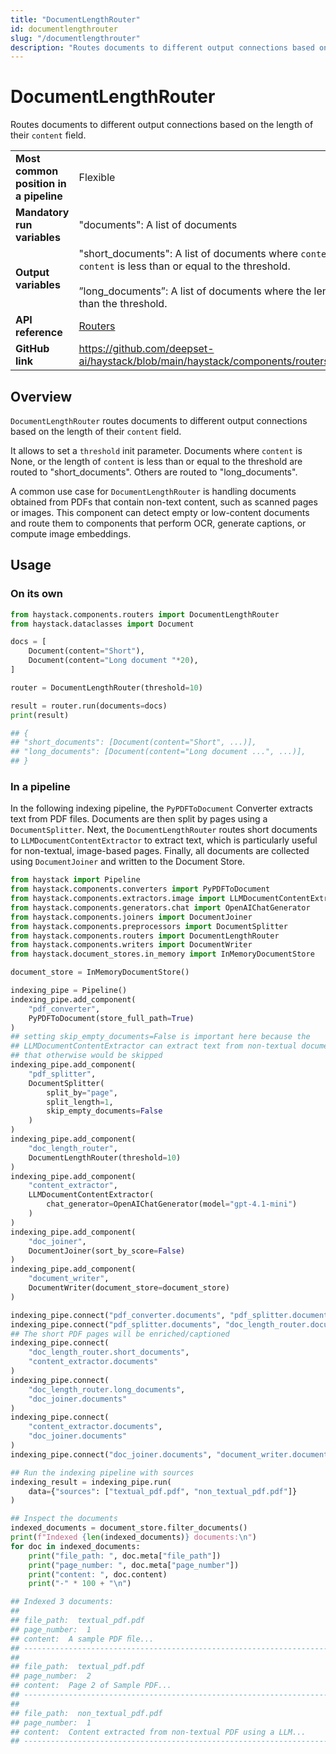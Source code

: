 ```yaml
---
title: "DocumentLengthRouter"
id: documentlengthrouter
slug: "/documentlengthrouter"
description: "Routes documents to different output connections based on the length of their `content` field."
---
```


# DocumentLengthRouter

Routes documents to different output connections based on the length of their `content` field.

|  |  |
| --- | --- |
| **Most common position in a pipeline** | Flexible |
| **Mandatory run variables** | "documents": A list of documents |
| **Output variables** | "short_documents": A list of documents where `content` is None or the length of `content` is less than or equal to the threshold.  <br /> <br />”long_documents”: A list of documents where the length of `content` is greater than the threshold. |
| **API reference** | [Routers](/reference/routers-api) |
| **GitHub link** | https://github.com/deepset-ai/haystack/blob/main/haystack/components/routers/document_length_router.py |

## Overview

`DocumentLengthRouter` routes documents to different output connections based on the length of their `content` field.

It allows to set a `threshold` init parameter. Documents where `content` is None, or the length of `content` is less than or equal to the threshold are routed to "short_documents". Others are routed to "long_documents".

A common use case for `DocumentLengthRouter` is handling documents obtained from PDFs that contain non-text content, such as scanned pages or images. This component can detect empty or low-content documents and route them to components that perform OCR, generate captions, or compute image embeddings.

## Usage

### On its own

```python
from haystack.components.routers import DocumentLengthRouter
from haystack.dataclasses import Document

docs = [
    Document(content="Short"),
    Document(content="Long document "*20),
]

router = DocumentLengthRouter(threshold=10)

result = router.run(documents=docs)
print(result)

## {
## "short_documents": [Document(content="Short", ...)],
## "long_documents": [Document(content="Long document ...", ...)],
## }
```

### In a pipeline

In the following indexing pipeline, the `PyPDFToDocument` Converter extracts text from PDF files. Documents are then split by pages using a `DocumentSplitter`. Next, the `DocumentLengthRouter` routes short documents to `LLMDocumentContentExtractor` to extract text, which is particularly useful for non-textual, image-based pages. Finally, all documents are collected using `DocumentJoiner` and written to the Document Store.

```python
from haystack import Pipeline
from haystack.components.converters import PyPDFToDocument
from haystack.components.extractors.image import LLMDocumentContentExtractor
from haystack.components.generators.chat import OpenAIChatGenerator
from haystack.components.joiners import DocumentJoiner
from haystack.components.preprocessors import DocumentSplitter
from haystack.components.routers import DocumentLengthRouter
from haystack.components.writers import DocumentWriter
from haystack.document_stores.in_memory import InMemoryDocumentStore

document_store = InMemoryDocumentStore()

indexing_pipe = Pipeline()
indexing_pipe.add_component(
    "pdf_converter",
    PyPDFToDocument(store_full_path=True)
)
## setting skip_empty_documents=False is important here because the
## LLMDocumentContentExtractor can extract text from non-textual documents
## that otherwise would be skipped
indexing_pipe.add_component(
    "pdf_splitter",
    DocumentSplitter(
        split_by="page",
        split_length=1,
        skip_empty_documents=False
    )
)
indexing_pipe.add_component(
    "doc_length_router",
    DocumentLengthRouter(threshold=10)
)
indexing_pipe.add_component(
    "content_extractor",
    LLMDocumentContentExtractor(
        chat_generator=OpenAIChatGenerator(model="gpt-4.1-mini")
    )
)
indexing_pipe.add_component(
    "doc_joiner",
    DocumentJoiner(sort_by_score=False)
)
indexing_pipe.add_component(
    "document_writer",
    DocumentWriter(document_store=document_store)
)

indexing_pipe.connect("pdf_converter.documents", "pdf_splitter.documents")
indexing_pipe.connect("pdf_splitter.documents", "doc_length_router.documents")
## The short PDF pages will be enriched/captioned
indexing_pipe.connect(
    "doc_length_router.short_documents",
    "content_extractor.documents"
)
indexing_pipe.connect(
    "doc_length_router.long_documents",
    "doc_joiner.documents"
)
indexing_pipe.connect(
    "content_extractor.documents",
    "doc_joiner.documents"
)
indexing_pipe.connect("doc_joiner.documents", "document_writer.documents")

## Run the indexing pipeline with sources
indexing_result = indexing_pipe.run(
    data={"sources": ["textual_pdf.pdf", "non_textual_pdf.pdf"]}
)

## Inspect the documents
indexed_documents = document_store.filter_documents()
print(f"Indexed {len(indexed_documents)} documents:\n")
for doc in indexed_documents:
    print("file_path: ", doc.meta["file_path"])
    print("page_number: ", doc.meta["page_number"])
    print("content: ", doc.content)
    print("-" * 100 + "\n")

## Indexed 3 documents:
##
## file_path:  textual_pdf.pdf
## page_number:  1
## content:  A sample PDF ﬁle...
## ----------------------------------------------------------------------------------------------------
##
## file_path:  textual_pdf.pdf
## page_number:  2
## content:  Page 2 of Sample PDF...
## ----------------------------------------------------------------------------------------------------
##
## file_path:  non_textual_pdf.pdf
## page_number:  1
## content:  Content extracted from non-textual PDF using a LLM...
## ----------------------------------------------------------------------------------------------------
```
